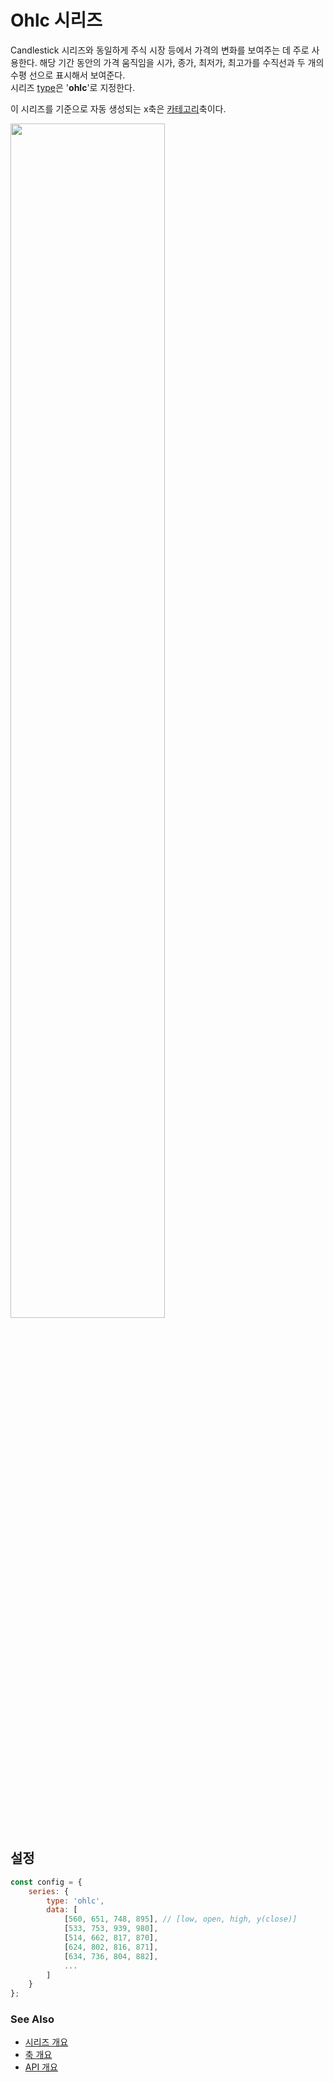 # Ohlc 시리즈

Candlestick 시리즈와 동일하게 주식 시장 등에서 가격의 변화를 보여주는 데 주로 사용한다.
해당 기간 동안의 가격 움직임을 시가, 종가, 최저가, 최고가를 수직선과 두 개의 수평 선으로 표시해서 보여준다.<br/>
시리즈 [type](/config/config/series#type)은 '**ohlc**'로 지정한다.<br/>

이 시리즈를 기준으로 자동 생성되는 x축은 [카테고리](/config/config/xAxis/category)축이다.

<img src="/images/guide/series/ohlc-01.png" width="70%" className="border-img"/>

## 설정

```js
const config = {
    series: {
        type: 'ohlc',
        data: [
            [560, 651, 748, 895], // [low, open, high, y(close)]
            [533, 753, 939, 980],
            [514, 662, 817, 870],
            [624, 802, 816, 871],
            [634, 736, 804, 882],
            ...
        ]
    }
};
```

### See Also

- [시리즈 개요](/guide/series)
- [축 개요](/guide/axes)
- [API 개요](/docs)